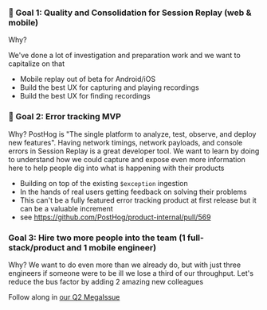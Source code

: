 ### 🎯 Goal 1: Quality and Consolidation for Session Replay (web & mobile)

Why? 

We've done a lot of investigation and preparation work and we want to capitalize on that

* Mobile replay out of beta for Android/iOS
* Build the best UX for capturing and playing recordings
* Build the best UX for finding recordings

### 🎯 Goal 2: Error tracking MVP

Why? PostHog is "The single platform to analyze, test, observe, and deploy new features". Having network timings, network payloads, and console errors in Session Replay is a great developer tool. We want to learn by doing to understand how we could capture and expose even more information here to help people dig into what is happening with their products

* Building on top of the existing `$exception` ingestion
* In the hands of real users getting feedback on solving their problems
* This can't be a fully featured error tracking product at first release but it can be a valuable increment
* see https://github.com/PostHog/product-internal/pull/569

### Goal 3: Hire two more people into the team (1 full-stack/product and 1 mobile engineer)

Why? We want to do even more than we already do, but with just three engineers if someone were to be ill we lose a third of our throughput. Let's reduce the bus factor by adding 2 amazing new colleagues

Follow along in [our Q2 MegaIssue](https://github.com/PostHog/posthog/issues/21078)
